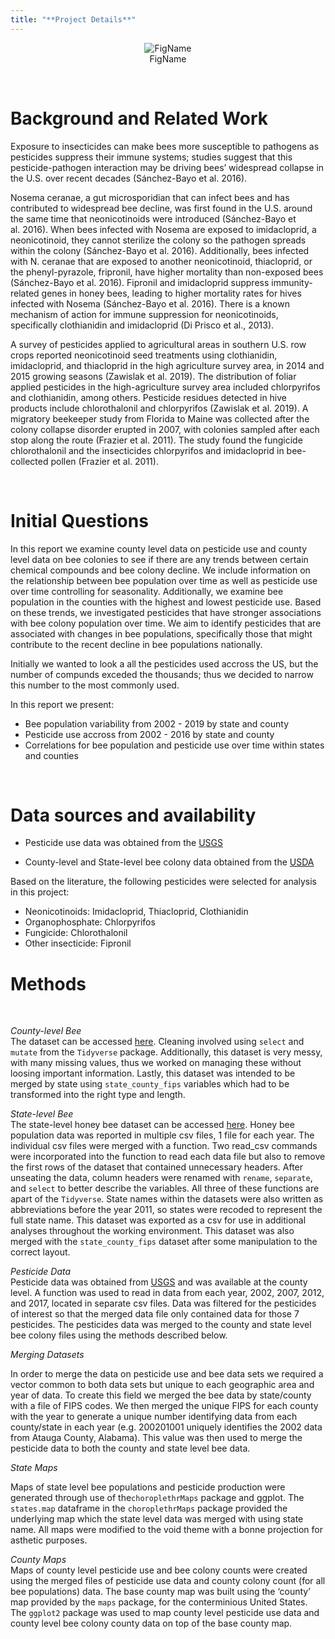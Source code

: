 ```yaml
---
title: "**Project Details**" 
---
```

<center>
![FigName](images/Bumble_Bee_pic.jpg)
</center>

<br>

# **Background and Related Work**

Exposure to insecticides can make bees more susceptible to pathogens as pesticides suppress their immune systems; studies suggest that this pesticide-pathogen interaction may be driving bees’ widespread collapse in the U.S. over recent decades (Sánchez-Bayo et al. 2016).

Nosema ceranae, a gut microsporidian that can infect bees and has contributed to widespread bee decline, was first found in the U.S. around the same time that neonicotinoids were introduced (Sánchez-Bayo et al. 2016). When bees infected with Nosema are exposed to imidacloprid, a neonicotinoid, they cannot sterilize the colony so the pathogen spreads within the colony (Sánchez-Bayo et al. 2016). Additionally, bees infected with N. ceranae that are exposed to another neonicotinoid, thiacloprid, or the phenyl-pyrazole, fripronil, have higher mortality than non-exposed bees (Sánchez-Bayo et al. 2016). Fipronil and imidacloprid suppress immunity-related genes in honey bees, leading to higher mortality rates for hives infected with Nosema (Sánchez-Bayo et al. 2016). There is a known mechanism of action for immune suppression for neonicotinoids, specifically clothianidin and imidacloprid (Di Prisco et al., 2013).

A survey of pesticides applied to agricultural areas in southern U.S. row crops reported neonicotinoid seed treatments using clothianidin, imidacloprid, and thiacloprid in the high agriculture survey area, in 2014 and 2015 growing seasons (Zawislak et al. 2019). The distribution of foliar applied pesticides in the high-agriculture survey area included chlorpyrifos and clothianidin, among others. Pesticide residues detected in hive products include chlorothalonil and chlorpyrifos (Zawislak et al. 2019). A migratory beekeeper study from Florida to Maine was collected after the colony collapse disorder erupted in 2007, with colonies sampled after each stop along the route (Frazier et al. 2011). The study found the fungicide chlorothalonil and the insecticides chlorpyrifos and imidacloprid in bee-collected pollen (Frazier et al. 2011).

<br>

# **Initial Questions**

In this report we examine county level data on pesticide use and county level data on bee colonies to see if there are any trends between certain chemical compounds and bee colony decline. We include information on the relationship between bee population over time as well as pesticide use over time controlling for seasonality. Additionally, we  examine bee population in the counties with the highest and lowest pesticide use. Based on these trends, we investigated pesticides that have stronger associations with bee colony population over time. We aim to identify pesticides that are associated with changes in bee populations, specifically those that might contribute to the recent decline in bee populations nationally.

Initially we wanted to look a all the pesticides used accross the US, but the number of compunds exceded the thousands; thus we decided to narrow this number to the most commonly used. 

In this report we present:  

* Bee population variability from 2002 - 2019  by state and county  
* Pesticide use accross from 2002 - 2016 by state and county  
* Correlations for bee population and pesticide use over time within states and counties  

<br>

# **Data sources and availability**

* Pesticide use data was obtained from the [USGS](https://water.usgs.gov/nawqa/pnsp/usage/maps/county-level/)

* County-level and State-level bee colony data obtained from the [USDA](https://data.world/finley/bee-colony-statistical-data-from-1987-2017) 

Based on the literature, the following pesticides were selected for analysis in this project:    

* Neonicotinoids:
Imidacloprid, Thiacloprid, Clothianidin   
* Organophosphate:
Chlorpyrifos 
* Fungicide:
Chlorothalonil  
* Other insecticide:
Fipronil  

# **Methods**
<br>


*County-level Bee*
<br>
The dataset can be accessed [here](https://query.data.world/s/266nsnl3bnmozsl2xld7komsiyzp22). Cleaning involved using `select` and `mutate` from the `Tidyverse` package. Additionally, this dataset is very messy, with many missing values, thus we worked on managing these without loosing important information. Lastly, this dataset was intended to be merged by state using `state_county_fips` variables which had to be transformed into the right type and length. 
<br>

*State-level Bee*
<br>
The state-level honey bee dataset can be accessed [here](https://usda.library.cornell.edu/concern/publications/rn301137d?locale=en). Honey bee population data was reported in multiple csv files, 1 file for each year. The individual csv files were merged with a function. Two read_csv commands were incorporated into the function to read each data file but also to remove the first rows of the dataset that contained unnecessary headers. After unseating the data, column headers were renamed with `rename`, `separate`, and `select` to better describe the variables. All three of these functions are apart of the `Tidyverse`. State names within the datasets were also written as abbreviations before the year 2011, so states were recoded to represent the full state name. This dataset was exported as a csv for use in additional analyses throughout the working environment. This dataset was also merged with the `state_county_fips` dataset after some manipulation to the correct layout. 

*Pesticide Data*
<br>
Pesticide data was obtained from [USGS](https://water.usgs.gov/nawqa/pnsp/usage/maps/county-level/) and was available at the county level. A function was used to read in data from each year, 2002, 2007, 2012, and 2017, located in separate csv files.  Data was filtered for the pesticides of interest so that the merged data file only contained data for those 7 pesticides. The pesticides data was merged to the county and state level bee colony files using the methods described below.

*Merging Datasets*
<br>

In order to merge the data on pesticide use and bee data sets we required a vector common to both data sets but unique to each geographic area and year of data. To create this field we merged the bee data by state/county with a file of FIPS codes. We then merged the unique FIPS for each county with the year to generate a unique number identifying data from each county/state in each year (e.g. 200201001 uniquely identifies the 2002 data from Atauga County, Alabama). This value was then used to merge the pesticide data to both the county and state level bee data. 
<br>

*State Maps*
<br>

Maps of state level bee populations and pesticide production were generated through use of the`choroplethrMaps` package and ggplot. The `states.map` dataframe in the `choroplethrMaps` package provided the underlying map which the state level data was merged with using state name. All maps were modified to the void theme with a bonne projection for asthetic purposes. 
<br>

*County Maps*
<br>
Maps of county level pesticide use and bee colony counts were created using the merged files of pesticide use data and county colony count (for all bee populations) data. The base county map was built using the 'county' map provided by the `maps` package, for the conterminious United States. The `ggplot2` package was used to map county level pesticide use data and county level bee colony county data on top of the base county map.

